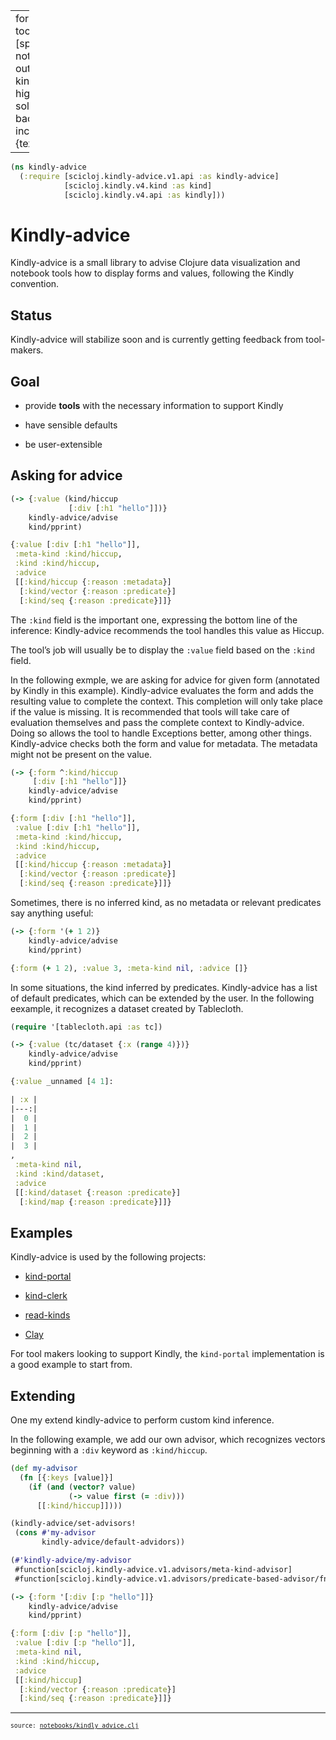 
---
format:
  html:
    toc: true
    toc-depth: 4
    theme: [spacelab, notebooks/custom.scss]
    output-file: kindly_advice.html
highlight-style: solarized
code-block-background: true
include-in-header: {text: '<link rel = "icon" href = "data:," />'}

---
<style></style><style>.printedClojure .sourceCode {
  background-color: transparent;
  border-style: none;
}
</style>
<script src="kindly_advice_files/md-default0.js" type="text/javascript"></script><script src="kindly_advice_files/md-default1.js" type="text/javascript"></script>

::: {.sourceClojure}
```clojure
(ns kindly-advice
  (:require [scicloj.kindly-advice.v1.api :as kindly-advice]
            [scicloj.kindly.v4.kind :as kind]
            [scicloj.kindly.v4.api :as kindly]))
```
:::



# Kindly-advice

Kindly-advice is a small library to advise Clojure data visualization and notebook tools how to display forms and values, following the Kindly convention.

## Status
Kindly-advice will stabilize soon and is currently getting feedback from tool-makers.

## Goal

- provide **tools** with the necessary information to support Kindly

- have sensible defaults

- be user-extensible

## Asking for advice



::: {.sourceClojure}
```clojure
(-> {:value (kind/hiccup
             [:div [:h1 "hello"]])}
    kindly-advice/advise
    kind/pprint)
```
:::



::: {.printedClojure}
```clojure
{:value [:div [:h1 "hello"]],
 :meta-kind :kind/hiccup,
 :kind :kind/hiccup,
 :advice
 [[:kind/hiccup {:reason :metadata}]
  [:kind/vector {:reason :predicate}]
  [:kind/seq {:reason :predicate}]]}

```
:::



The `:kind` field is the important one, expressing the bottom line of the inference: Kindly-advice recommends the tool handles this value as Hiccup.

The tool's job will usually be to display the `:value` field based on the `:kind` field.

In the following exmple, we are asking for advice for given form (annotated by Kindly in this example).
Kindly-advice evaluates the form and adds the resulting value to complete the context. This completion will only take place if the value is missing. It is recommended that tools will take care of evaluation themselves and pass the complete context to Kindly-advice. Doing so allows the tool to handle Exceptions better, among other things.
Kindly-advice checks both the form and value for metadata. The metadata might not be present on the value.



::: {.sourceClojure}
```clojure
(-> {:form ^:kind/hiccup
     [:div [:h1 "hello"]]}
    kindly-advice/advise
    kind/pprint)
```
:::



::: {.printedClojure}
```clojure
{:form [:div [:h1 "hello"]],
 :value [:div [:h1 "hello"]],
 :meta-kind :kind/hiccup,
 :kind :kind/hiccup,
 :advice
 [[:kind/hiccup {:reason :metadata}]
  [:kind/vector {:reason :predicate}]
  [:kind/seq {:reason :predicate}]]}

```
:::


Sometimes, there is no inferred kind, as no metadata or relevant predicates say anything useful:


::: {.sourceClojure}
```clojure
(-> {:form '(+ 1 2)}
    kindly-advice/advise
    kind/pprint)
```
:::



::: {.printedClojure}
```clojure
{:form (+ 1 2), :value 3, :meta-kind nil, :advice []}

```
:::


In some situations, the kind inferred by predicates. Kindly-advice has a list of default predicates, which can be extended by the user. In the following eexample, it recognizes a dataset created by Tablecloth.


::: {.sourceClojure}
```clojure
(require '[tablecloth.api :as tc])
```
:::



::: {.sourceClojure}
```clojure
(-> {:value (tc/dataset {:x (range 4)})}
    kindly-advice/advise
    kind/pprint)
```
:::



::: {.printedClojure}
```clojure
{:value _unnamed [4 1]:

| :x |
|---:|
|  0 |
|  1 |
|  2 |
|  3 |
,
 :meta-kind nil,
 :kind :kind/dataset,
 :advice
 [[:kind/dataset {:reason :predicate}]
  [:kind/map {:reason :predicate}]]}

```
:::



## Examples

Kindly-advice is used by the following projects:

- [kind-portal](https://github.com/scicloj/kind-portal)

- [kind-clerk](https://github.com/scicloj/kind-clerk)

- [read-kinds](https://github.com/scicloj/read-kinds)

- [Clay](https://scicloj.github.io/clay/)


For tool makers looking to support Kindly, the `kind-portal` implementation is a good example to start from.



## Extending

One my extend kindly-advice to perform custom kind inference.

In the following example, we add our own advisor, which recognizes vectors beginning with a `:div` keyword as `:kind/hiccup`.



::: {.sourceClojure}
```clojure
(def my-advisor
  (fn [{:keys [value]}]
    (if (and (vector? value)
             (-> value first (= :div)))
      [[:kind/hiccup]])))
```
:::



::: {.sourceClojure}
```clojure
(kindly-advice/set-advisors!
 (cons #'my-advisor
       kindly-advice/default-advidors))
```
:::



::: {.printedClojure}
```clojure
(#'kindly-advice/my-advisor
 #function[scicloj.kindly-advice.v1.advisors/meta-kind-advisor]
 #function[scicloj.kindly-advice.v1.advisors/predicate-based-advisor/fn--12333])

```
:::



::: {.sourceClojure}
```clojure
(-> {:form '[:div [:p "hello"]]}
    kindly-advice/advise
    kind/pprint)
```
:::



::: {.printedClojure}
```clojure
{:form [:div [:p "hello"]],
 :value [:div [:p "hello"]],
 :meta-kind nil,
 :kind :kind/hiccup,
 :advice
 [[:kind/hiccup]
  [:kind/vector {:reason :predicate}]
  [:kind/seq {:reason :predicate}]]}

```
:::


<div style="background-color:grey;height:2px;width:100%;"></div>

<div><pre><small><small>source: <a href="https://github.com/scicloj/kindly-noted/blob/main/notebooks/kindly_advice.clj">notebooks/kindly_advice.clj</a></small></small></pre></div>